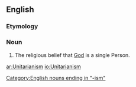 {{wikipedia}}
==English==

===Etymology===

===Noun===
{{en-noun|-}}

# The religious belief that [[God]] is a single Person.

[[Category:English nouns ending in "-ism"]]

[[ar:Unitarianism]]
[[io:Unitarianism]]